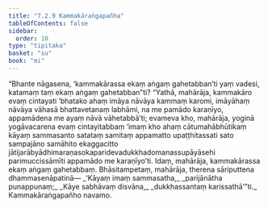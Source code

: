 ```yaml
---
title: "7.2.9 Kammakāraṅgapañha"
tableOfContents: false
sidebar:
  order: 10
type: "tipitaka"
basket: "su"
book: "mi"
---
```



<DynamicBreadcrumb />

<Division number="243" book="mi" bookNo="28">

<Paragraph number="1741" book="mi">
“Bhante nāgasena, ‘kammakārassa ekaṃ aṅgaṃ gahetabban’ti yaṃ vadesi, katamaṃ taṃ ekaṃ aṅgaṃ gahetabban”ti? “Yathā, mahārāja, kammakāro evaṃ cintayati ‘bhatako ahaṃ imāya nāvāya kammaṃ karomi, imāyāhaṃ nāvāya vāhasā bhattavetanaṃ labhāmi, na me pamādo karaṇīyo, appamādena me ayaṃ nāvā vāhetabbā’ti; evameva kho, mahārāja, yoginā yogāvacarena evaṃ cintayitabbaṃ ‘imaṃ kho ahaṃ cātumahābhūtikaṃ kāyaṃ sammasanto satataṃ samitaṃ appamatto upaṭṭhitassati sato sampajāno samāhito ekaggacitto jātijarābyādhimaraṇasokaparidevadukkhadomanassupāyāsehi parimuccissāmīti appamādo me karaṇīyo’ti. Idaṃ, mahārāja, kammakārassa ekaṃ aṅgaṃ gahetabbaṃ. Bhāsitampetaṃ, mahārāja, therena sāriputtena dhammasenāpatinā—
</Paragraph>

<Paragraph number="1742" type="verses" book="mi">
_‘Kāyaṃ imaṃ sammasatha,_  
_parijānātha punappunaṃ;_  
_Kāye sabhāvaṃ disvāna,_  
_dukkhassantaṃ karissathā’”ti._  


</Paragraph>
</Division>

<Paragraph number="1743" type="center" book="mi">
Kammakāraṅgapañho navamo.
</Paragraph>